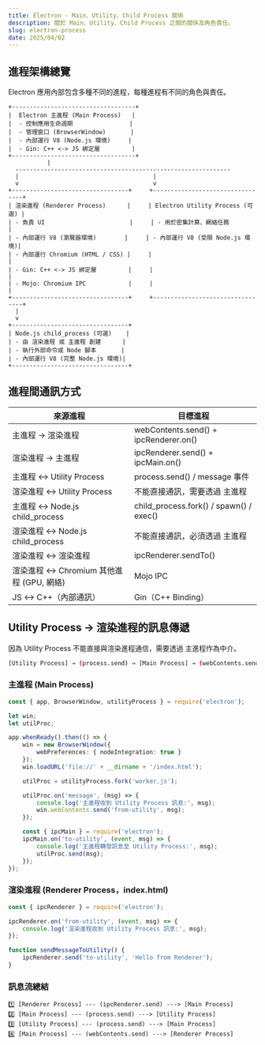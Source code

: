 ```yaml
---
title: Electron - Main、Utility、Child Process 關係
description: 關於 Main、Utility、Child Process 之間的關係及角色責任。
slug: electron-process
date: 2025/04/02
---
```


## 進程架構總覽

Electron 應用內部包含多種不同的進程，每種進程有不同的角色與責任。

```plaintext
+-----------------------------------+
|  Electron 主進程 (Main Process)   |
|  - 控制應用生命週期                |
|  - 管理窗口 (BrowserWindow)       |
|  - 內部運行 V8 (Node.js 環境)     |
|  - Gin: C++ <-> JS 綁定層         |
+-----------------------------------+
           |
  -------------------------------------------------------------
  |                                      |
  v                                      v
+---------------------------------+     +---------------------------------+
| 渲染進程 (Renderer Process)      |     | Electron Utility Process (可選) |
| - 負責 UI                        |     | - 用於密集計算、網絡任務         |
| - 內部運行 V8 (瀏覽器環境)        |     | - 內部運行 V8 (受限 Node.js 環境)|
| - 內部運行 Chromium (HTML / CSS) |     |                                 |
| - Gin: C++ <-> JS 綁定層         |     |                                 |
| - Mojo: Chromium IPC            |     |                                 |
+---------------------------------+     +---------------------------------+
  |
  v
+---------------------------------+
| Node.js child_process (可選)    |
| - 由 渲染進程 或 主進程 創建      |
| - 執行外部命令或 Node 腳本       |
| - 內部運行 V8 (完整 Node.js 環境)|
+---------------------------------+
```

## 進程間通訊方式

| 來源進程 | 目標進程 |
| --- | --- |
| 主進程 → 渲染進程 | webContents.send() + ipcRenderer.on() |
| 渲染進程 → 主進程 | ipcRenderer.send() + ipcMain.on() |
| 主進程 ↔ Utility Process | process.send() / message 事件 |
| 渲染進程 ↔ Utility Process | 不能直接通訊，需要透過 主進程 |
| 主進程 ↔ Node.js child_process | child_process.fork() / spawn() / exec() |
| 渲染進程 ↔ Node.js child_process | 不能直接通訊，必須透過 主進程 |
| 渲染進程 ↔ 渲染進程 | ipcRenderer.sendTo() |
| 渲染進程 ↔ Chromium 其他進程 (GPU, 網絡) | Mojo IPC |
| JS ↔ C++（內部通訊） | Gin（C++ Binding） |

## Utility Process → 渲染進程的訊息傳遞

因為 Utility Process 不能直接與渲染進程通信，需要透過 主進程作為中介。

```bash
[Utility Process] → (process.send) → [Main Process] → (webContents.send) → [Renderer Process]
```

### 主進程 (Main Process)

```ts
const { app, BrowserWindow, utilityProcess } = require('electron');

let win;
let utilProc;

app.whenReady().then(() => {
    win = new BrowserWindow({
        webPreferences: { nodeIntegration: true }
    });
    win.loadURL('file://' + __dirname + '/index.html');

    utilProc = utilityProcess.fork('worker.js');

    utilProc.on('message', (msg) => {
        console.log('主進程收到 Utility Process 訊息:', msg);
        win.webContents.send('from-utility', msg);
    });

    const { ipcMain } = require('electron');
    ipcMain.on('to-utility', (event, msg) => {
        console.log('主進程轉發訊息至 Utility Process:', msg);
        utilProc.send(msg);
    });
});
```

### 渲染進程 (Renderer Process，index.html)

```ts
const { ipcRenderer } = require('electron');

ipcRenderer.on('from-utility', (event, msg) => {
    console.log('渲染進程收到 Utility Process 訊息:', msg);
});

function sendMessageToUtility() {
    ipcRenderer.send('to-utility', 'Hello from Renderer');
}
```

### 訊息流總結

```plaintext
1️⃣ [Renderer Process] --- (ipcRenderer.send) ---> [Main Process]
2️⃣ [Main Process] --- (process.send) ---> [Utility Process]
3️⃣ [Utility Process] --- (process.send) ---> [Main Process]
4️⃣ [Main Process] --- (webContents.send) ---> [Renderer Process]
```
